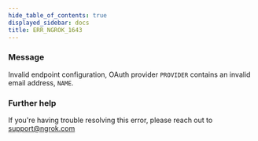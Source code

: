 ```yaml
---
hide_table_of_contents: true
displayed_sidebar: docs
title: ERR_NGROK_1643
---
```




### Message

Invalid endpoint configuration, OAuth provider `PROVIDER` contains an invalid email address, `NAME`.

<ErrorDetails error="err_ngrok_1643" />

### Further help

If you're having trouble resolving this error, please reach out to [support@ngrok.com](mailto:support@ngrok.com?subject=Help%20with%20ERR_NGROK_1643)

